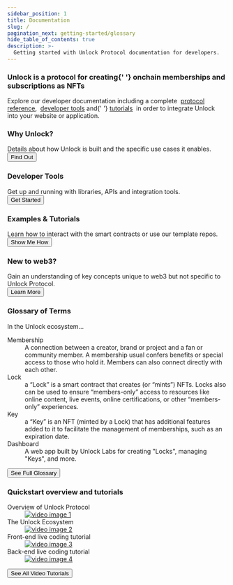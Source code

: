 ```yaml
---
sidebar_position: 1
title: Documentation
slug: /
pagination_next: getting-started/glossary
hide_table_of_contents: true
description: >-
  Getting started with Unlock Protocol documentation for developers.
---
```



<div className="container getting-started">
  <div className="row">
    <div className="col col--12">
      <h3>
        Unlock is a protocol for creating{' '}
        <strong>onchain memberships and subscriptions as NFTs</strong>
      </h3>
      <p>
        Explore our developer documentation including a complete&nbsp;
        <a href="/core-protocol/">protocol reference</a>,&nbsp;
        <a href="/tools/">developer tools</a> and{' '}
        <a href="/tutorials/">tutorials</a>
        &nbsp;in order to integrate Unlock into your website or application.
      </p>
    </div>
  </div>
  <div className="row">
    <div className="col col--6">
      <div className="row">
        <div className="card">
          <div className="card__header">
            <h3>Why Unlock?</h3>
          </div>
          <div className="card__body">
            Details about how Unlock is built and the specific use cases it
            enables.
          </div>
          <div className="card__footer">
            <a href="./getting-started/what-is-unlock/">
              <button class="button button--secondary button--block">
                Find Out
              </button>
            </a>
          </div>
        </div>
      </div>
      <div className="row">
        <div className="card">
          <div className="card__header">
            <h3>Developer Tools</h3>
          </div>
          <div className="card__body">
            Get up and running with libraries, APIs and integration tools.
          </div>
          <div className="card__footer">
            <a href="./tools/">
              <button class="button button--secondary button--block">
                Get Started
              </button>
            </a>
          </div>
        </div>
      </div>
      <div className="row">
        <div className="card">
          <div className="card__header">
            <h3>Examples & Tutorials</h3>
          </div>
          <div className="card__body">
            Learn how to interact with the smart contracts or use our template
            repos.
          </div>
          <div className="card__footer">
            <a href="../tutorials">
              <button class="button button--secondary button--block">
                Show Me How
              </button>
            </a>
          </div>
        </div>
      </div>
      <div className="row">
        <div className="card">
          <div className="card__header">
            <h3>New to web3?</h3>
          </div>
          <div className="card__body">
            Gain an understanding of key concepts unique to web3 but not
            specific to Unlock Protocol.
          </div>
          <div className="card__footer">
            <a href="./getting-started/new-to-web3">
              <button class="button button--secondary button--block">
                Learn More
              </button>
            </a>
          </div>
        </div>
      </div>
      <div className="row">
        <div className="card">
          <div class="card__header">
            <h3>Glossary of Terms</h3>
          </div>
          <div className="card__body">
            In the Unlock ecosystem...
            <dl>
              <dt>Membership</dt>
              <dd>
                A connection between a creator, brand or project and a fan or
                community member. A membership usual confers benefits or special
                access to those who hold it. Members can also connect directly
                with each other.
              </dd>
              <dt>Lock</dt>
              <dd>
                a “Lock” is a smart contract that creates (or “mints”) NFTs.
                Locks also can be used to ensure “members-only” access to
                resources like online content, live events, online
                certifications, or other “members-only” experiences.
              </dd>
              <dt>Key</dt>
              <dd>
                a “Key” is an NFT (minted by a Lock) that has additional
                features added to it to facilitate the management of
                memberships, such as an expiration date.
              </dd>
              <dt>Dashboard</dt>
              <dd>
                A web app built by Unlock Labs for creating "Locks", managing
                "Keys", and more.
              </dd>
            </dl>
          </div>
          <div className="card__footer">
            <a href="/getting-started/glossary">
              <button className="button button--secondary button--block">
                See Full Glossary
              </button>
            </a>
          </div>
        </div>
      </div>
    </div>
    <div className="col col--6">
      <div className="row">
        <div className="card">
          <div class="card__header">
            <h3>Quickstart overview and tutorials </h3>
          </div>
          <div className="card__body">
            <dl>
              <dt>Overview of Unlock Protocol</dt>
              <dd>
                <a href="https://www.youtube.com/watch?v=ppYLt2GTeKA&t=1s">
                  <img
                    src="/img/tutorial/video-docs-1.png"
                    alt="video image 1"
                  />
                </a>
              </dd>
              <dt>The Unlock Ecosystem</dt>
              <dd>
                <a href="https://www.youtube.com/watch?v=ppYLt2GTeKA&t=1319s">
                  <img
                    src="/img/tutorial/video-docs-2.png"
                    alt="video image 2"
                  />
                </a>
              </dd>
              <dt>Front-end live coding tutorial</dt>
              <dd>
                <a href="https://www.youtube.com/watch?v=ppYLt2GTeKA&t=2000s">
                  <img
                    src="/img/tutorial/video-docs-3.png"
                    alt="video image 3"
                  />
                </a>
              </dd>
              <dt>Back-end live coding tutorial</dt>
              <dd>
                <a href="https://www.youtube.com/watch?v=ppYLt2GTeKA&t=2954s">
                  <img
                    src="/img/tutorial/video-docs-4.png"
                    alt="video image 4"
                  />
                </a>
              </dd>
            </dl>
          </div>
          <div className="card__footer">
            <a href="https://www.youtube.com/unlockprotocol">
              <button className="button button--secondary button--block">
                See All Video Tutorials
              </button>
            </a>
          </div>
        </div>
      </div>
    </div>
  </div>
</div>
